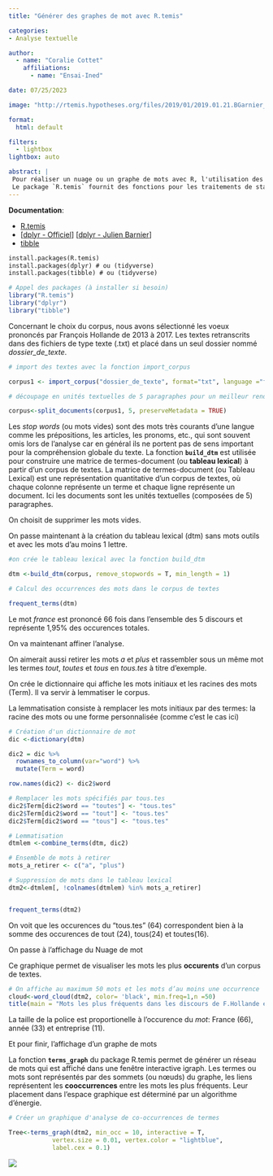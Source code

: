 ```yaml
---
title: "Générer des graphes de mot avec R.temis"

categories:
- Analyse textuelle

author: 
  - name: "Coralie Cottet"
    affiliations:
      - name: "Ensai-Ined"

date: 07/25/2023

image: "http://rtemis.hypotheses.org/files/2019/01/2019.01.21.BGarnier_Pas_%C3%A0_Pas_sous_R.temisStudio_V0_html_4395b9b1d02c56de.png"

format: 
  html: default

filters:
  - lightbox
lightbox: auto

abstract: |
 Pour réaliser un nuage ou un graphe de mots avec R, l'utilisation des packages **`R.temis`**, **`dplyr`** et **`tibble`** s'avèrent particulièrement utiles.  
 Le package `R.temis` fournit des fonctions pour les traitements de statistiques textuelles comme la création d'un tableau lexical ou le calcul d'occurences des mots). De son côté, `dplyr` fournit des fonctions pour la manipulation de données, telles que la sélection de colonnes, le filtrage de données et l'agrégation de données, qui sont utilisées dans le code pour nettoyer et préparer les données textuelles. Enfin, `tibble` fournit une classe de données pour stocker des données tabulaires, qui est plus efficace que la classe de données par défaut de R. Cette classe de données est utilisée dans le code pour stocker les données textuelles nettoyées et préparées.
---
```



**Documentation**:  

- [R.temis](http://rtemis.hypotheses.org/)
- [[dplyr - Officiel](http://dplyr.tidyverse.org/)] [[dplyr - Julien Barnier](http://juba.github.io/tidyverse/10-dplyr.html)] 
- [tibble](https://tibble.tidyverse.org/)


```markdown
install.packages(R.temis)
install.packages(dplyr) # ou (tidyverse)
install.packages(tibble) # ou (tidyverse)
```

```r
# Appel des packages (à installer si besoin)
library("R.temis")
library("dplyr") 
library("tibble")
```

Concernant le choix du corpus, nous avons sélectionné les voeux prononcés par François Hollande de 2013 à 2017. Les textes retranscrits dans des fichiers de type texte (.txt) et placé dans un seul dossier nommé *dossier_de_texte*. 

```r

# import des textes avec la fonction import_corpus

corpus1 <- import_corpus("dossier_de_texte", format="txt", language ="fr")

# découpage en unités textuelles de 5 paragraphes pour un meilleur rendu 

corpus<-split_documents(corpus1, 5, preserveMetadata = TRUE)

```


Les *stop words* (ou mots vides) sont des mots très courants d’une langue comme les prépositions, les articles, les pronoms, etc., qui sont souvent omis lors de l’analyse car en général ils ne portent pas de sens important pour la compréhension globale du texte.
La fonction **`build_dtm`** est utilisée pour construire une matrice de termes-document (ou **tableau lexical**) à partir d’un corpus de textes. La matrice de termes-document (ou Tableau Lexical) est une représentation quantitative d'un corpus de textes, où chaque colonne représente un terme et chaque ligne représente un document. Ici les documents sont les unités textuelles (composées de 5) paragraphes.

On choisit de supprimer les mots vides.

On passe maintenant à la création du tableau lexical (dtm) sans mots outils et avec les mots d’au moins 1 lettre.


```r
#on crée le tableau lexical avec la fonction build_dtm

dtm <-build_dtm(corpus, remove_stopwords = T, min_length = 1)

# Calcul des occurrences des mots dans le corpus de textes

frequent_terms(dtm) 

```

Le mot *france* est prononcé 66 fois dans l'ensemble des 5 discours et représente 1,95% des occurences totales.

On va maintenant affiner l'analyse.

On aimerait aussi retirer les mots *a* et *plus* et rassembler sous un même mot  les termes *tout*, *toutes* et *tous* en *tous.tes* à titre d’exemple.

On crée le dictionnaire qui affiche les mots initiaux et les racines des mots (Term). Il va servir à lemmatiser le corpus.

La lemmatisation consiste à remplacer les mots initiaux par des termes: la racine des mots ou une forme personnalisée (comme c'est le cas ici)

```r

# Création d'un dictionnaire de mot
dic <-dictionary(dtm) 

dic2 = dic %>%
  rownames_to_column(var="word") %>% 
  mutate(Term = word)

row.names(dic2) <- dic2$word

# Remplacer les mots spécifiés par tous.tes
dic2$Term[dic2$word == "toutes"] <- "tous.tes"
dic2$Term[dic2$word == "tout"] <- "tous.tes"
dic2$Term[dic2$word == "tous"] <- "tous.tes"

# Lemmatisation
dtmlem <-combine_terms(dtm, dic2)

# Ensemble de mots à retirer
mots_a_retirer <- c("a", "plus")

# Suppression de mots dans le tableau lexical
dtm2<-dtmlem[, !colnames(dtmlem) %in% mots_a_retirer]


frequent_terms(dtm2)
```

On voit que les occurences du "tous.tes" (64) correspondent bien à la somme des occurences de tout (24), tous(24) et toutes(16).


On passe à l'affichage du Nuage de mot

Ce graphique permet de visualiser les mots les plus **occurents** d’un corpus de textes. 

```r

# On affiche au maximum 50 mots et les mots d’au moins une occurrence
cloud<-word_cloud(dtm2, color= 'black', min.freq=1,n =50) 
title(main = "Mots les plus fréquents dans les discours de F.Hollande entre 2013 et 2017")

```


La taille de la police est proportionelle à l'occurence du *mot*: France (66), année (33) et entreprise (11).


Et pour finir, l'affichage d’un graphe de mots

La fonction **`terms_graph`** du package R.temis permet de générer un réseau de mots qui est affiché dans une fenêtre interactive igraph. Les termes ou mots sont représentés par des sommets (ou nœuds) du graphe, les liens représentent les **cooccurrences** entre les mots les plus fréquents. Leur placement dans l’espace graphique est déterminé par un algorithme d’énergie. 

```r
# Créer un graphique d'analyse de co-occurrences de termes

Tree<-terms_graph(dtm2, min_occ = 10, interactive = T,
            vertex.size = 0.01, vertex.color = "lightblue",
            label.cex = 0.1)

```

![](tree.png)













































